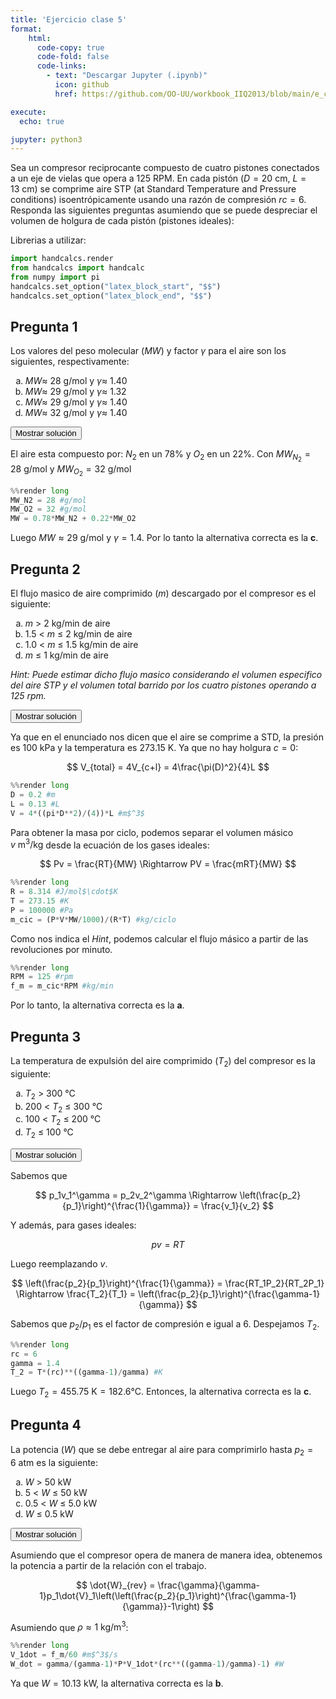```yaml
---
title: 'Ejercicio clase 5'
format:
    html: 
      code-copy: true
      code-fold: false
      code-links: 
        - text: "Descargar Jupyter (.ipynb)"
          icon: github
          href: https://github.com/OO-UU/workbook_IIQ2013/blob/main/e_clase/jupyter/IIQ2013_C5.ipynb

execute: 
  echo: true

jupyter: python3
---
```



Sea un compresor reciprocante compuesto de cuatro pistones conectados a un eje de vielas que opera a $125~\text{RPM}$. En cada pistón ($D = 20~\text{cm}$, $L = 13~\text{cm}$) se comprime aire STP (at Standard Temperature and Pressure conditions) isoentrópicamente usando una razón de compresión $rc = 6$. Responda las siguientes preguntas asumiendo que se puede despreciar el volumen de holgura de cada pistón (pistones ideales):

Librerias a utilizar:

```python
import handcalcs.render
from handcalcs import handcalc
from numpy import pi
handcalcs.set_option("latex_block_start", "$$")
handcalcs.set_option("latex_block_end", "$$")
```

## Pregunta 1

Los valores del peso molecular ($MW$) y factor $\gamma$ para el aire son los siguientes, respectivamente:

(a) $MW\approx$ 28 g/mol y $\gamma\approx$ 1.40 \
(b) $MW\approx$ 29 g/mol y $\gamma\approx$ 1.32 \
(c) $MW\approx$ 29 g/mol y $\gamma\approx$ 1.40 \
(d) $MW\approx$ 32 g/mol y $\gamma\approx$ 1.40

<button class="btn btn-success" data-bs-toggle="collapse" href="#ec_5-1-sol" aria-expanded="false">Mostrar solución</button>

::: {#ec_5-1-sol .collapse .multi-collapse}

El aire esta compuesto por: $N_2$ en un $78\%$ y $O_2$ en un $22\%$. Con $MW_{N_2} = 28~\text{g/mol}$ y $MW_{O_2} = 32~\text{g/mol}$

```python
%%render long
MW_N2 = 28 #g/mol
MW_O2 = 32 #g/mol
MW = 0.78*MW_N2 + 0.22*MW_O2
```

Luego $MW\approx29~\text{g/mol}$ y $\gamma=1.4$. Por lo tanto la alternativa correcta es la **c**.
:::

## Pregunta 2

El flujo masico de aire comprimido ($m$) descargado por el compresor es el siguiente:

(a) $m$ > 2 kg/min de aire \
(b) 1.5 < $m$ ≤ 2 kg/min de aire \
(c) 1.0 < $m$ ≤ 1.5 kg/min de aire \
(d) $m$ ≤ 1 kg/min de aire

*Hint: Puede estimar dicho flujo masico considerando el volumen especifico del aire STP y el volumen total barrido por los cuatro pistones operando a 125 rpm.*

<button class="btn btn-success" data-bs-toggle="collapse" href="#ec_5-2-sol" aria-expanded="false">Mostrar solución</button>

::: {#ec_5-2-sol .collapse .multi-collapse}

Ya que en el enunciado nos dicen que el aire se comprime a STD, la presión es $100~\text{kPa}$ y la temperatura es $273.15~\text{K}$. Ya que no hay holgura $c=0$:

$$
V_{total} = 4V_{c+l} = 4\frac{\pi(D)^2}{4}L
$$

```python
%%render long
D = 0.2 #m
L = 0.13 #L
V = 4*((pi*D**2)/(4))*L #m$^3$
```

Para obtener la masa por ciclo, podemos separar el volumen másico $v~\text{m}^3\text{/kg}$ desde la ecuación de los gases ideales:

$$
Pv = \frac{RT}{MW} \Rightarrow PV = \frac{mRT}{MW}
$$

```python
%%render long
R = 8.314 #J/mol$\cdot$K
T = 273.15 #K
P = 100000 #Pa
m_cic = (P*V*MW/1000)/(R*T) #kg/ciclo
```

Como nos indica el *Hint*, podemos calcular el flujo másico a partir de las revoluciones por minuto.

```python
%%render long
RPM = 125 #rpm
f_m = m_cic*RPM #kg/min
```

Por lo tanto, la alternativa correcta es la **a**.
:::

## Pregunta 3

La temperatura de expulsión del aire comprimido ($T_2$) del compresor es la siguiente:

(a) $T_2$ > 300 °C \
(b) 200 < $T_2$ ≤ 300 °C \
(c) 100 < $T_2$ ≤ 200 °C \
(d) $T_2$ ≤ 100 °C

<button class="btn btn-success" data-bs-toggle="collapse" href="#ec_5-3-sol" aria-expanded="false">Mostrar solución</button>

::: {#ec_5-3-sol .collapse .multi-collapse}

Sabemos que

$$
p_1v_1^\gamma = p_2v_2^\gamma \Rightarrow \left(\frac{p_2}{p_1}\right)^{\frac{1}{\gamma}} = \frac{v_1}{v_2}
$$

Y además, para gases ideales:

$$
pv = RT
$$

Luego reemplazando $v$.

$$
\left(\frac{p_2}{p_1}\right)^{\frac{1}{\gamma}} = \frac{RT_1P_2}{RT_2P_1} \Rightarrow \frac{T_2}{T_1} = \left(\frac{p_2}{p_1}\right)^{\frac{\gamma-1}{\gamma}}
$$

Sabemos que $p_2/p_1$ es el factor de compresión e igual a $6$. Despejamos $T_2$.

```python
%%render long
rc = 6
gamma = 1.4
T_2 = T*(rc)**((gamma-1)/gamma) #K
```

Luego $T_2 = 455.75~\text{K} = 182.6\text{°C}$. Entonces, la alternativa correcta es la **c**.
:::

## Pregunta 4

La potencia ($W$) que se debe entregar al aire para comprimirlo hasta $p_2 = 6~\text{atm}$ es la siguiente:

(a) $W$ > 50 kW \
(b) 5 < $W$ ≤ 50 kW \
(c) 0.5 < $W$ ≤ 5.0 kW \
(d) $W$ ≤ 0.5 kW

<button class="btn btn-success" data-bs-toggle="collapse" href="#ec_5-4-sol" aria-expanded="false">Mostrar solución</button>

::: {#ec_5-4-sol .collapse .multi-collapse}

Asumiendo que el compresor opera de manera de manera idea, obtenemos la potencia a partir de la relación con el trabajo.

$$
\dot{W}_{rev} = \frac{\gamma}{\gamma-1}p_1\dot{V}_1\left(\left(\frac{p_2}{p_1}\right)^{\frac{\gamma-1}{\gamma}}-1\right)
$$

Asumiendo que $\rho\approx1~\text{kg/m}^3$:

```python
%%render long
V_1dot = f_m/60 #m$^3$/s
W_dot = gamma/(gamma-1)*P*V_1dot*(rc**((gamma-1)/gamma)-1) #W
```

Ya que $W = 10.13~\text{kW}$, la alternativa correcta es la **b**.
:::


